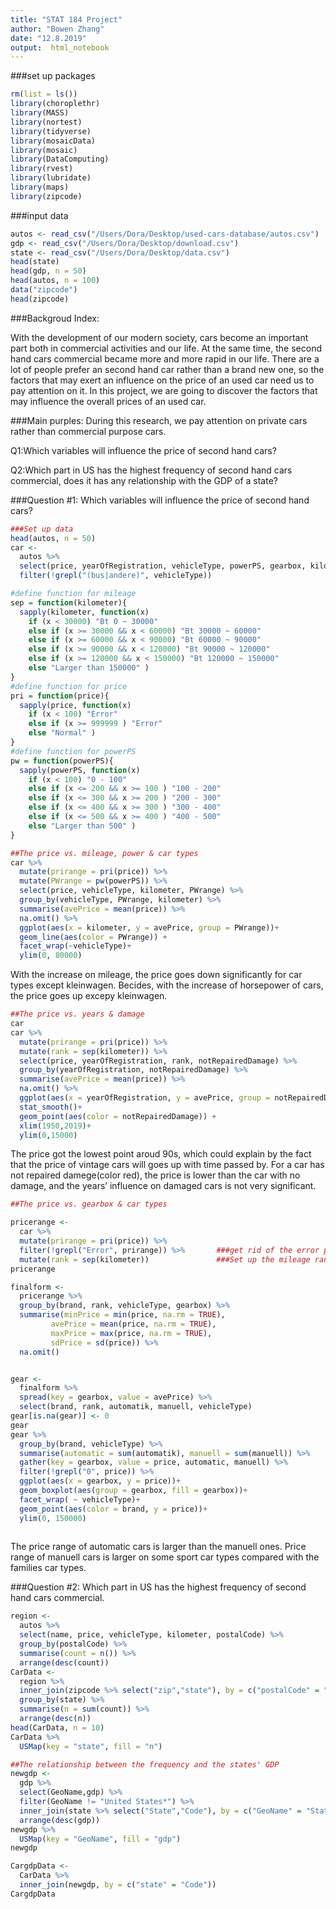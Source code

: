 ```yaml
---
title: "STAT 184 Project"
author: "Bowen Zhang"
date: "12.8.2019"
output:  html_notebook
---
```

###set up packages
```r
rm(list = ls())
library(choroplethr)
library(MASS)
library(nortest)
library(tidyverse) 
library(mosaicData) 
library(mosaic)    
library(DataComputing)
library(rvest)
library(lubridate)
library(maps) 
library(zipcode) 
```

###input data
```r
autos <- read_csv("/Users/Dora/Desktop/used-cars-database/autos.csv")
gdp <- read_csv("/Users/Dora/Desktop/download.csv")
state <- read_csv("/Users/Dora/Desktop/data.csv")
head(state)
head(gdp, n = 50)
head(autos, n = 100)
data("zipcode")
head(zipcode)
```
###Backgroud Index:

With the development of our modern society, cars become an important part both in commercial activities and our life. At the same time, the second hand cars commercial became more and more rapid in our life. There are a lot of people prefer an second hand car rather than a brand new one, so the factors that may exert an influence on the price of an used car need us to pay attention on it. In this project, we are going to discover the factors that may influence the overall prices of an used car.

###Main purples:
During this research, we pay attention on private cars rather than commercial purpose cars.

Q1:Which variables will influence the price of second hand cars?

Q2:Which part in US has the highest frequency of second hand cars commercial, does it has any relationship with the GDP of a state?

###Question #1: Which variables will influence the price of second hand cars?

```r
###Set up data
head(autos, n = 50)
car <- 
  autos %>%
  select(price, yearOfRegistration, vehicleType, powerPS, gearbox, kilometer, brand, notRepairedDamage) %>%
  filter(!grepl("(bus|andere)", vehicleType))

#define function for mileage
sep = function(kilometer){
  sapply(kilometer, function(x) 
    if (x < 30000) "Bt 0 ~ 30000"
    else if (x >= 30000 && x < 60000) "Bt 30000 ~ 60000" 
    else if (x >= 60000 && x < 90000) "Bt 60000 ~ 90000" 
    else if (x >= 90000 && x < 120000) "Bt 90000 ~ 120000" 
    else if (x >= 120000 && x < 150000) "Bt 120000 ~ 150000"
    else "Larger than 150000" )
}
#define function for price
pri = function(price){
  sapply(price, function(x)
    if (x < 100) "Error"
    else if (x >= 999999 ) "Error"
    else "Normal" )
}
#define function for powerPS
pw = function(powerPS){
  sapply(powerPS, function(x)
    if (x < 100) "0 - 100"
    else if (x <= 200 && x >= 100 ) "100 - 200"
    else if (x <= 300 && x >= 200 ) "200 - 300"
    else if (x <= 400 && x >= 300 ) "300 - 400"
    else if (x <= 500 && x >= 400 ) "400 - 500"
    else "Larger than 500" )
}
```


```r
##The price vs. mileage, power & car types
car %>%
  mutate(prirange = pri(price)) %>%
  mutate(PWrange = pw(powerPS)) %>%
  select(price, vehicleType, kilometer, PWrange) %>%
  group_by(vehicleType, PWrange, kilometer) %>%
  summarise(avePrice = mean(price)) %>%
  na.omit() %>%
  ggplot(aes(x = kilometer, y = avePrice, group = PWrange))+ 
  geom_line(aes(color = PWrange)) + 
  facet_wrap(~vehicleType)+
  ylim(0, 80000)
```

With the increase on mileage, the price goes down significantly for car types except kleinwagen. Becides, with the increase of horsepower of cars, the price goes up excepy kleinwagen.

```r
##The price vs. years & damage
car
car %>%
  mutate(prirange = pri(price)) %>%
  mutate(rank = sep(kilometer)) %>%
  select(price, yearOfRegistration, rank, notRepairedDamage) %>%
  group_by(yearOfRegistration, notRepairedDamage) %>%
  summarise(avePrice = mean(price)) %>%
  na.omit() %>%
  ggplot(aes(x = yearOfRegistration, y = avePrice, group = notRepairedDamage))+
  stat_smooth()+
  geom_point(aes(color = notRepairedDamage)) + 
  xlim(1950,2019)+
  ylim(0,15000)
```
The price got the lowest point aroud 90s, which could explain by the fact that the price of vintage cars will goes up with time passed by. For a car has not repaired damege(color red), the price is lower than the car with no damage, and the years' influence on damaged cars is not very significant.

```r
##The price vs. gearbox & car types

pricerange <-
  car %>%
  mutate(prirange = pri(price)) %>%
  filter(!grepl("Error", prirange)) %>%       ###get rid of the error price
  mutate(rank = sep(kilometer))               ###Set up the mileage range
pricerange

finalform <- 
  pricerange %>%
  group_by(brand, rank, vehicleType, gearbox) %>% 
  summarise(minPrice = min(price, na.rm = TRUE), 
         avePrice = mean(price, na.rm = TRUE),
         maxPrice = max(price, na.rm = TRUE),
         sdPrice = sd(price)) %>%
  na.omit()


gear <- 
  finalform %>%
  spread(key = gearbox, value = avePrice) %>%
  select(brand, rank, automatik, manuell, vehicleType)
gear[is.na(gear)] <- 0 
gear
gear %>%
  group_by(brand, vehicleType) %>%
  summarise(automatic = sum(automatik), manuell = sum(manuell)) %>%
  gather(key = gearbox, value = price, automatic, manuell) %>%
  filter(!grepl("0", price)) %>%
  ggplot(aes(x = gearbox, y = price))+
  geom_boxplot(aes(group = gearbox, fill = gearbox))+
  facet_wrap( ~ vehicleType)+
  geom_point(aes(color = brand, y = price))+
  ylim(0, 150000)
 
```
The price range of automatic cars is larger than the manuell ones. Price range of manuell cars is larger on some sport car types compared with the families car types.


###Question #2: Which part in US has the highest frequency of second hand cars commercial.
```r
region <-
  autos %>%
  select(name, price, vehicleType, kilometer, postalCode) %>%
  group_by(postalCode) %>%
  summarise(count = n()) %>%
  arrange(desc(count))
CarData <-
  region %>%
  inner_join(zipcode %>% select("zip","state"), by = c("postalCode" = "zip")) %>%
  group_by(state) %>%
  summarise(n = sum(count)) %>%
  arrange(desc(n))
head(CarData, n = 10)
CarData %>%
  USMap(key = "state", fill = "n") 
```

```r
##The relationship between the frequency and the states' GDP
newgdp <-
  gdp %>%
  select(GeoName,gdp) %>%
  filter(GeoName != "United States*") %>%
  inner_join(state %>% select("State","Code"), by = c("GeoName" = "State")) %>%
  arrange(desc(gdp)) 
newgdp %>%  
  USMap(key = "GeoName", fill = "gdp") 
newgdp

CargdpData <-
  CarData %>%
  inner_join(newgdp, by = c("state" = "Code")) 
CargdpData

```


